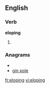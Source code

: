
==English==

===Verb===
'''eloping'''

# {{present participle of|[[elope]]}}

===Anagrams===
* {{alphagram|egilnop}}
* [[gin pole#English|gin pole]]


[[fr:eloping]]
[[vi:eloping]]